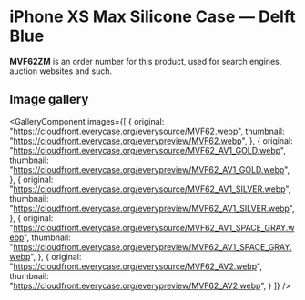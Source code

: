 
# iPhone XS Max Silicone Case — Delft Blue

<Callout type='info' emoji='👉🏻'>**MVF62ZM** is an order number for this product, used for search engines, auction websites and such.</Callout>

## Image gallery

<GalleryComponent
    images={[
      {
        original: "https://cloudfront.everycase.org/everysource/MVF62.webp",
        thumbnail: "https://cloudfront.everycase.org/everypreview/MVF62.webp",
      },
      {
        original: "https://cloudfront.everycase.org/everysource/MVF62_AV1_GOLD.webp",
        thumbnail: "https://cloudfront.everycase.org/everypreview/MVF62_AV1_GOLD.webp",
      },
      {
        original: "https://cloudfront.everycase.org/everysource/MVF62_AV1_SILVER.webp",
        thumbnail: "https://cloudfront.everycase.org/everypreview/MVF62_AV1_SILVER.webp",
      },
      {
        original: "https://cloudfront.everycase.org/everysource/MVF62_AV1_SPACE_GRAY.webp",
        thumbnail: "https://cloudfront.everycase.org/everypreview/MVF62_AV1_SPACE_GRAY.webp",
      },
      {
        original: "https://cloudfront.everycase.org/everysource/MVF62_AV2.webp",
        thumbnail: "https://cloudfront.everycase.org/everypreview/MVF62_AV2.webp",
      }
    ]}
  />
